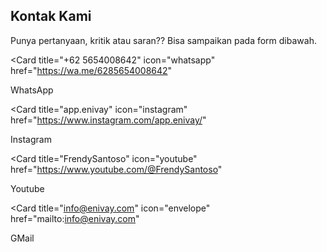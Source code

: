 ## Kontak Kami

Punya pertanyaan, kritik atau saran?? Bisa sampaikan pada form dibawah.

<CardGroup>

<Card 
  title="+62 5654008642"
  icon="whatsapp"
  href="https://wa.me/6285654008642"
>
  WhatsApp
</Card>

<Card
  title="app.enivay"
  icon="instagram"
  href="https://www.instagram.com/app.enivay/"
>
  Instagram
</Card>

<Card
  title="FrendySantoso"
  icon="youtube"
  href="https://www.youtube.com/@FrendySantoso"
>
  Youtube
</Card>

<Card
  title="info@enivay.com"
  icon="envelope"
  href="mailto:info@enivay.com"
>
  GMail
</Card>

</CardGroup>
